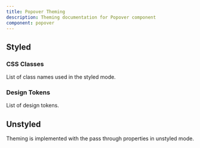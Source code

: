 ```yaml
---
title: Popover Theming
description: Theming documentation for Popover component
component: popover
---
```


## Styled

### CSS Classes

List of class names used in the styled mode.

<DocTable name="Popover" category="style" />

### Design Tokens

List of design tokens.

<DocTable name="Popover" category="token" />

## Unstyled

Theming is implemented with the pass through properties in unstyled mode.

